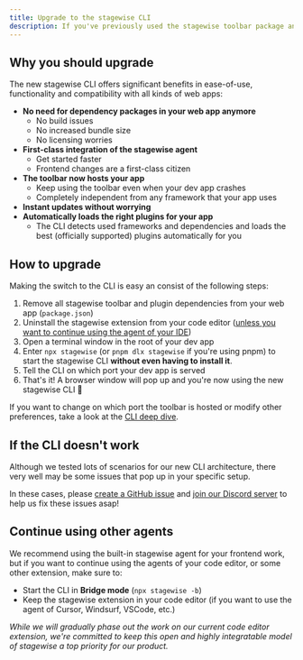 ```yaml
---
title: Upgrade to the stagewise CLI
description: If you've previously used the stagewise toolbar package and IDE extension, it's time to upgrade. This guide tells you how.
---
```


## Why you should upgrade

The new stagewise CLI offers significant benefits in ease-of-use, functionality and compatibility with all kinds of web apps:

  - **No need for dependency packages in your web app anymore**
    - No build issues
    - No increased bundle size
    - No licensing worries 
  - **First-class integration of the stagewise agent**
    - Get started faster
    - Frontend changes are a first-class citizen
  - **The toolbar now hosts your app**
    - Keep using the toolbar even when your dev app crashes
    - Completely independent from any framework that your app uses
  - **Instant updates without worrying**
  - **Automatically loads the right plugins for your app**
    - The CLI detects used frameworks and dependencies and loads the best (officially supported) plugins automatically for you


## How to upgrade

Making the switch to the CLI is easy an consist of the following steps:

1. Remove all stagewise toolbar and plugin dependencies from your web app (`package.json`)
2. Uninstall the stagewise extension from your code editor ([unless you want to continue using the agent of your IDE](#continue-using-other-agents))
3. Open a terminal window in the root of your dev app
4. Enter `npx stagewise` (or `pnpm dlx stagewise` if you're using pnpm) to start the stagewise CLI **without even having to install it**.
5. Tell the CLI on which port your dev app is served
6. That's it! A browser window will pop up and you're now using the new stagewise CLI 🎉

If you want to change on which port the toolbar is hosted or modify other preferences, take a look at the [CLI deep dive](./advanced-usage/cli-deep-dive.mdx).


## If the CLI doesn't work

Although we tested lots of scenarios for our new CLI architecture, there very well may be some issues that pop up in your specific setup.

In these cases, please [create a GitHub issue](https://github.com/stagewise-io/stagewise/issues) and [join our Discord server](https://discord.gg/DjMqMnUVCh) to help us fix these issues asap!

## Continue using other agents

We recommend using the built-in stagewise agent for your frontend work, but if you want to continue using the agents of your code editor, or some other extension, make sure to:

  - Start the CLI in **Bridge mode** (`npx stagewise -b`)
  - Keep the stagewise extension in your code editor (if you want to use the agent of Cursor, Windsurf, VSCode, etc.)

*While we will gradually phase out the work on our current code editor extension, we're committed to keep this open and highly integratable model of stagewise a top priority for our product.*
